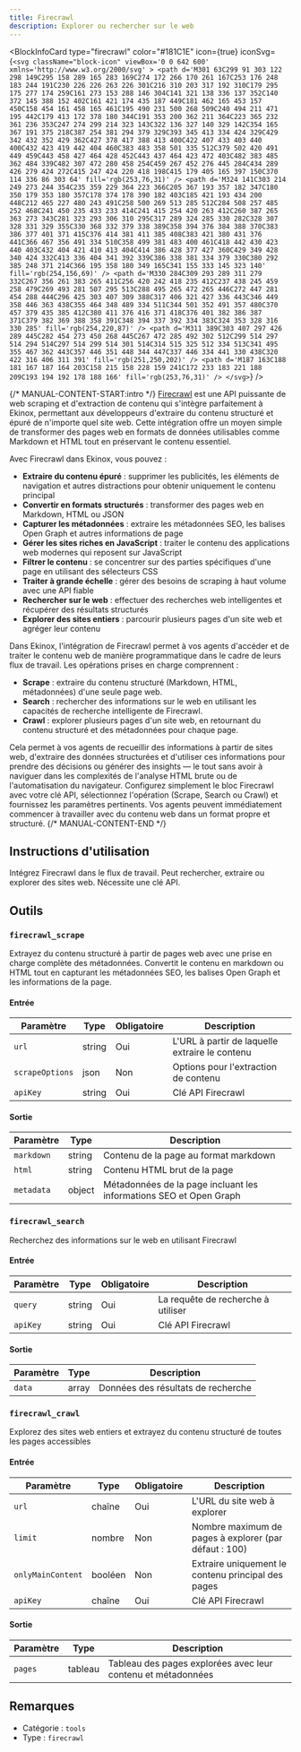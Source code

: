 ```yaml
---
title: Firecrawl
description: Explorer ou rechercher sur le web
---
```



<BlockInfoCard 
  type="firecrawl"
  color="#181C1E"
  icon={true}
  iconSvg={`<svg className="block-icon" viewBox='0 0 642 600' xmlns='http://www.w3.org/2000/svg' >
      <path
        d='M301 63C299 91 303 122 298 149C295 158 289 165 283 169C274 172 266 170 261 167C253 176 248 183 244 191C230 226 226 263 226 301C216 310 203 317 192 310C179 295 175 277 174 259C161 273 153 288 146 304C141 321 138 336 137 352C140 372 145 388 152 402C161 421 174 435 187 449C181 462 165 453 157 450C158 454 161 458 165 461C195 490 231 500 268 509C240 494 211 471 195 442C179 413 172 378 180 344C191 353 200 362 211 364C223 365 232 361 236 353C247 274 299 214 323 143C322 136 327 140 329 142C354 165 367 191 375 218C387 254 381 294 379 329C393 345 413 334 424 329C429 342 432 352 429 362C427 378 417 388 413 400C422 407 433 403 440 400C432 423 419 442 404 460C383 483 358 501 335 512C379 502 420 491 449 459C443 458 427 464 428 452C443 437 464 423 472 403C482 383 485 362 484 339C482 307 472 280 458 254C459 267 452 276 445 284C434 289 426 279 424 272C415 247 424 220 418 198C415 179 405 165 397 150C370 114 336 86 303 64'
        fill='rgb(253,76,31)'
      />
      <path
        d='M324 141C303 214 249 273 244 354C235 359 229 364 223 366C205 367 193 357 182 347C180 350 179 353 180 357C178 374 178 390 182 403C185 421 193 434 200 448C212 465 227 480 243 491C258 500 269 513 285 512C284 508 257 485 252 468C241 450 235 433 233 414C241 415 254 420 263 412C260 387 265 363 273 343C281 323 293 306 310 295C317 289 324 285 330 282C328 307 328 331 329 355C330 368 332 379 338 389C358 394 376 384 388 370C383 386 377 401 371 415C376 414 381 411 385 408C383 421 380 431 376 441C366 467 356 491 334 510C358 499 381 483 400 461C418 442 430 423 440 403C432 404 421 410 413 404C414 386 428 377 427 360C429 349 428 340 424 332C413 336 404 341 392 339C386 338 381 334 379 330C380 292 385 248 371 214C366 195 358 180 349 165C341 155 333 145 323 140'
        fill='rgb(254,156,69)'
      />
      <path
        d='M330 284C309 293 289 311 279 332C267 356 261 383 265 411C256 420 242 418 235 412C237 438 245 459 258 479C269 493 281 507 295 513C288 495 265 472 265 446C272 447 281 454 288 444C296 425 303 407 309 388C317 406 321 427 336 443C346 449 358 446 363 438C355 464 348 489 334 511C344 501 352 491 357 480C370 457 379 435 385 412C380 411 376 416 371 418C376 401 382 386 387 371C379 382 369 388 358 391C348 394 337 392 334 383C324 353 328 316 330 285'
        fill='rgb(254,220,87)'
      />
      <path
        d='M311 389C303 407 297 426 289 445C282 454 273 450 268 445C267 472 285 492 302 512C299 514 297 514 294 514C297 514 299 514 301 514C314 515 325 512 334 513C341 495 355 467 362 443C357 446 351 448 344 447C337 446 334 441 330 438C320 422 316 406 311 391'
        fill='rgb(251,250,202)'
      />
      <path
        d='M187 163C188 181 167 187 164 203C158 215 158 228 159 241C172 233 183 221 188 209C193 194 192 178 188 166'
        fill='rgb(253,76,31)'
      />
    </svg>`}
/>

{/* MANUAL-CONTENT-START:intro */}
[Firecrawl](https://firecrawl.dev/) est une API puissante de web scraping et d'extraction de contenu qui s'intègre parfaitement à Ekinox, permettant aux développeurs d'extraire du contenu structuré et épuré de n'importe quel site web. Cette intégration offre un moyen simple de transformer des pages web en formats de données utilisables comme Markdown et HTML tout en préservant le contenu essentiel.

Avec Firecrawl dans Ekinox, vous pouvez :

- **Extraire du contenu épuré** : supprimer les publicités, les éléments de navigation et autres distractions pour obtenir uniquement le contenu principal
- **Convertir en formats structurés** : transformer des pages web en Markdown, HTML ou JSON
- **Capturer les métadonnées** : extraire les métadonnées SEO, les balises Open Graph et autres informations de page
- **Gérer les sites riches en JavaScript** : traiter le contenu des applications web modernes qui reposent sur JavaScript
- **Filtrer le contenu** : se concentrer sur des parties spécifiques d'une page en utilisant des sélecteurs CSS
- **Traiter à grande échelle** : gérer des besoins de scraping à haut volume avec une API fiable
- **Rechercher sur le web** : effectuer des recherches web intelligentes et récupérer des résultats structurés
- **Explorer des sites entiers** : parcourir plusieurs pages d'un site web et agréger leur contenu

Dans Ekinox, l'intégration de Firecrawl permet à vos agents d'accéder et de traiter le contenu web de manière programmatique dans le cadre de leurs flux de travail. Les opérations prises en charge comprennent :

- **Scrape** : extraire du contenu structuré (Markdown, HTML, métadonnées) d'une seule page web.
- **Search** : rechercher des informations sur le web en utilisant les capacités de recherche intelligente de Firecrawl.
- **Crawl** : explorer plusieurs pages d'un site web, en retournant du contenu structuré et des métadonnées pour chaque page.

Cela permet à vos agents de recueillir des informations à partir de sites web, d'extraire des données structurées et d'utiliser ces informations pour prendre des décisions ou générer des insights — le tout sans avoir à naviguer dans les complexités de l'analyse HTML brute ou de l'automatisation du navigateur. Configurez simplement le bloc Firecrawl avec votre clé API, sélectionnez l'opération (Scrape, Search ou Crawl) et fournissez les paramètres pertinents. Vos agents peuvent immédiatement commencer à travailler avec du contenu web dans un format propre et structuré.
{/* MANUAL-CONTENT-END */}

## Instructions d'utilisation

Intégrez Firecrawl dans le flux de travail. Peut rechercher, extraire ou explorer des sites web. Nécessite une clé API.

## Outils

### `firecrawl_scrape`

Extrayez du contenu structuré à partir de pages web avec une prise en charge complète des métadonnées. Convertit le contenu en markdown ou HTML tout en capturant les métadonnées SEO, les balises Open Graph et les informations de la page.

#### Entrée

| Paramètre | Type | Obligatoire | Description |
| --------- | ---- | ----------- | ----------- |
| `url` | string | Oui | L'URL à partir de laquelle extraire le contenu |
| `scrapeOptions` | json | Non | Options pour l'extraction de contenu |
| `apiKey` | string | Oui | Clé API Firecrawl |

#### Sortie

| Paramètre | Type | Description |
| --------- | ---- | ----------- |
| `markdown` | string | Contenu de la page au format markdown |
| `html` | string | Contenu HTML brut de la page |
| `metadata` | object | Métadonnées de la page incluant les informations SEO et Open Graph |

### `firecrawl_search`

Recherchez des informations sur le web en utilisant Firecrawl

#### Entrée

| Paramètre | Type | Obligatoire | Description |
| --------- | ---- | ----------- | ----------- |
| `query` | string | Oui | La requête de recherche à utiliser |
| `apiKey` | string | Oui | Clé API Firecrawl |

#### Sortie

| Paramètre | Type | Description |
| --------- | ---- | ----------- |
| `data` | array | Données des résultats de recherche |

### `firecrawl_crawl`

Explorez des sites web entiers et extrayez du contenu structuré de toutes les pages accessibles

#### Entrée

| Paramètre | Type | Obligatoire | Description |
| --------- | ---- | ---------- | ----------- |
| `url` | chaîne | Oui | L'URL du site web à explorer |
| `limit` | nombre | Non | Nombre maximum de pages à explorer \(par défaut : 100\) |
| `onlyMainContent` | booléen | Non | Extraire uniquement le contenu principal des pages |
| `apiKey` | chaîne | Oui | Clé API Firecrawl |

#### Sortie

| Paramètre | Type | Description |
| --------- | ---- | ----------- |
| `pages` | tableau | Tableau des pages explorées avec leur contenu et métadonnées |

## Remarques

- Catégorie : `tools`
- Type : `firecrawl`
